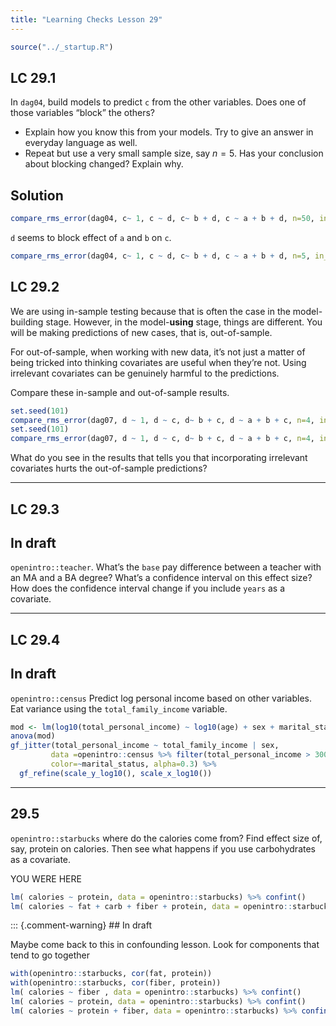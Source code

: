 ```yaml
---
title: "Learning Checks Lesson 29"
---
```


```r
source("../_startup.R")
```


## LC 29.1

In `dag04`, build models to predict `c` from the other variables. Does one of those variables "block" the others? 

- Explain how you know this from your models. Try to give an answer in everyday language as well.
- Repeat but use a very small sample size, say $n=5$. Has your conclusion about blocking changed? Explain why.

::: {.callout-note}
## Solution
```r
compare_rms_error(dag04, c~ 1, c ~ d, c~ b + d, c ~ a + b + d, n=50, in_sample = TRUE)
```

`d` seems to block effect of `a` and `b` on `c`.


```r
compare_rms_error(dag04, c~ 1, c ~ d, c~ b + d, c ~ a + b + d, n=5, in_sample = TRUE)
```
:::

## LC 29.2

We are using in-sample testing because that is often the case in the model-building stage. However, in the model-**using** stage, things are different. You will be making predictions of new cases, that is, out-of-sample.

For out-of-sample, when working with new data, it's not just a matter of being tricked into thinking covariates are useful when they're not. Using irrelevant covariates can be genuinely harmful to the predictions.

Compare these in-sample and out-of-sample results. 

```r
set.seed(101)
compare_rms_error(dag07, d ~ 1, d ~ c, d~ b + c, d ~ a + b + c, n=4, in_sample = TRUE)
set.seed(101)
compare_rms_error(dag07, d ~ 1, d ~ c, d~ b + c, d ~ a + b + c, n=4, in_sample = FALSE)
```

What do you see in the results that tells you that incorporating irrelevant covariates hurts the out-of-sample predictions?




--------

## LC 29.3

::: {.callout-warning}
## In draft

`openintro::teacher`. What's the `base` pay difference between a teacher with an MA and a BA degree? What's a confidence interval on this effect size? How does the confidence interval change if you include `years` as a covariate.
:::

--------

## LC 29.4

::: {.callout-warning}
## In draft

`openintro::census` Predict log personal income based on other variables. Eat variance using the `total_family_income` variable.

```r
mod <- lm(log10(total_personal_income) ~ log10(age) + sex + marital_status + log10(total_family_income), data = openintro::census %>% filter(total_personal_income > 0, total_family_income > 0))
anova(mod)
gf_jitter(total_personal_income ~ total_family_income | sex, 
         data =openintro::census %>% filter(total_personal_income > 3000),
         color=~marital_status, alpha=0.3) %>% 
  gf_refine(scale_y_log10(), scale_x_log10())
```


:::

--------

## 29.5

`openintro::starbucks`  where do the calories come from?  Find effect size of, say, protein on calories. Then see what happens if you use carbohydrates as a covariate.

YOU WERE HERE

```r
lm( calories ~ protein, data = openintro::starbucks) %>% confint()
lm( calories ~ fat + carb + fiber + protein, data = openintro::starbucks) %>% confint()
```

::: {.comment-warning}
## In draft

Maybe come back to this in confounding lesson. Look for components that tend to go together

```r
with(openintro::starbucks, cor(fat, protein))
with(openintro::starbucks, cor(fiber, protein))
lm( calories ~ fiber , data = openintro::starbucks) %>% confint()
lm( calories ~ protein, data = openintro::starbucks) %>% confint()
lm( calories ~ protein + fiber, data = openintro::starbucks) %>% confint()

```




